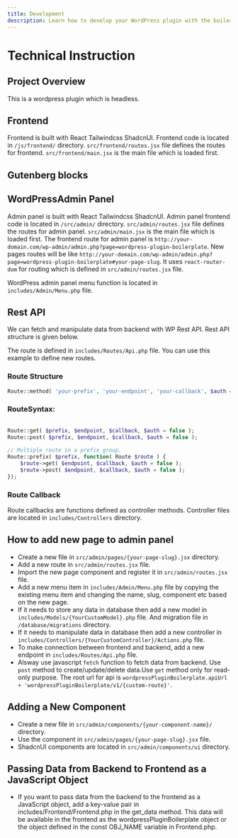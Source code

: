 ```yaml
---
title: Development
description: Learn how to develop your WordPress plugin with the boilerplate.
---
```


# Technical Instruction

## Project Overview
This is a wordpress plugin which is headless.

## Frontend
Frontend is built with React Tailwindcss ShadcnUI. Frontend code is located in `/js/frontend/` directory. `src/frontend/routes.jsx` file defines the routes for frontend. `src/frontend/main.jsx` is the main file which is loaded first.

## Gutenberg blocks

## WordPressAdmin Panel
Admin panel is built with React Tailwindcss ShadcnUI. Admin panel frontend code is located in `/src/admin/` directory. `src/admin/routes.jsx` file defines the routes for admin panel. `src/admin/main.jsx` is the main file which is loaded first. 
The frontend route for admin panel is `http://your-domain.com/wp-admin/admin.php?page=wordpress-plugin-boilerplate`. New pages routes will be like `http://your-domain.com/wp-admin/admin.php?page=wordpress-plugin-boilerplate#your-page-slug`. It uses `react-router-dom` for routing which is defined in `src/admin/routes.jsx` file.

WordPress admin panel menu function is located in `includes/Admin/Menu.php` file.

## Rest API
We can fetch and manipulate data from backend with WP Rest API. Rest API structure is given below.

The route is defined in `includes/Routes/Api.php` file.
You can use this example to define new routes.

### Route Structure

```php
Route::method( 'your-prefix', 'your-endpoint', 'your-callback', $auth = false );
```

### RouteSyntax:

```php
 
Route::get( $prefix, $endpoint, $callback, $auth = false );
Route::post( $prefix, $endpoint, $callback, $auth = false );
 
// Multiple route in a prefix group.
Route::prefix( $prefix, function( Route $route ) {
    $route->get( $endpoint, $callback, $auth = false );
    $route->post( $endpoint, $callback, $auth = false );
});
```

### Route Callback

Route callbacks are functions defined as controller methods. Controller files are located in `includes/Controllers` directory.

## How to add new page to admin panel

* Create a new file in `src/admin/pages/{your-page-slug}.jsx` directory.
* Add a new route in `src/admin/routes.jsx` file.
* Import the new page component and register it in `src/admin/routes.jsx` file.
* Add a new menu item in `includes/Admin/Menu.php` file by copying the existing menu item and changing the name, slug, component etc based on the new page.
* If it needs to store any data in database then add a new model in `includes/Models/{YourCustomModel}.php` file. And migration file in `/database/migrations` directory.
* If it needs to manipulate data in database then add a new controller in `includes/Controllers/{YourCustomController}/Actions.php` file.
* To make connection between frontend and backend, add a new endpoint in `includes/Routes/Api.php` file.
* Alsway use javascript `fetch` function to fetch data from backend. Use `post` method to create/update/delete data.Use `get` method only for read-only purpose. The root url for api is `wordpressPluginBoilerplate.apiUrl + 'wordpressPluginBoilerplate/v1/{custom-route}'`.

## Adding a New Component

* Create a new file in `src/admin/components/{your-component-name}/` directory.
* Use the component in `src/admin/pages/{your-page-slug}.jsx` file.
* ShadcnUI components are located in `src/admin/components/ui` directory.

## Passing Data from Backend to Frontend as a JavaScript Object
* If you want to pass data from the backend to the frontend as a JavaScript object, add a key-value pair in includes/Frontend/Frontend.php in the get_data method. This data will be available in the frontend as the wordpressPluginBoilerplate object or the object defined in the const OBJ_NAME variable in Frontend.php.




